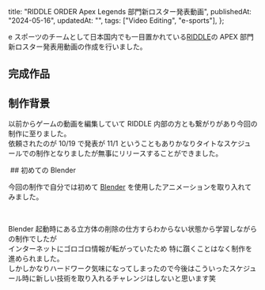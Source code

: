   title: "RIDDLE ORDER Apex Legends 部門新ロスター発表動画",
  publishedAt: "2024-05-16",
  updatedAt: "",
  tags: ["Video Editing", "e-sports"],
};

e スポーツのチームとして日本国内でも一目置かれている[RIDDLE](https://riddle.info/)の APEX 部門新ロスター発表用動画の作成を行いました。

## 完成作品

<YouTubeEmbed videoid="7vY6CLLnhXU" />

## 制作背景

以前からゲームの動画を編集していて RIDDLE 内部の方とも繋がりがあり今回の制作に至りました。<br/>
依頼されたのが 10/19 で発表が 11/1 ということもありかなりタイトなスケジュールでの制作となりましたが無事にリリースすることができました。

<Image width={1280} height={720} alt="" src="/images/ae.gif" />
## 初めての Blender

今回の制作で自分では初めて [Blender](https://blender.org/) を使用したアニメーションを取り入れてみました。<br />

<Image width={1280} height={720} alt="" src="/images/yukio.gif" />
<Image width={1280} height={720} alt="" src="/images/bts.gif" />

Blender 起動時にある立方体の削除の仕方すらわからない状態から学習しながらの制作でしたが<br />
インターネットにゴロゴロ情報が転がっていたため 特に躓くことはなく制作を進められました。<br />
しかしかなりハードワーク気味になってしまったので今後はこういったスケジュール時に新しい技術を取り入れるチャレンジはしないと思います笑
